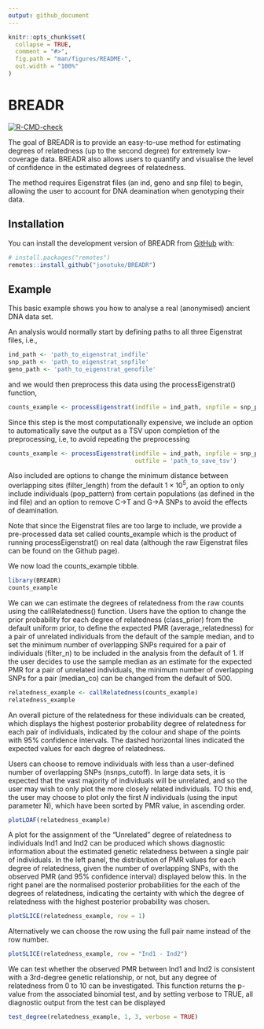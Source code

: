 ```yaml
---
output: github_document
---
```


<!-- README.md is generated from README.Rmd. Please edit that file -->

```r
knitr::opts_chunk$set(
  collapse = TRUE,
  comment = "#>",
  fig.path = "man/figures/README-",
  out.width = "100%"
)
```

# BREADR

<!-- badges: start -->
[![R-CMD-check](https://github.com/jonotuke/BREADR/actions/workflows/R-CMD-check.yaml/badge.svg)](https://github.com/jonotuke/BREADR/actions/workflows/R-CMD-check.yaml)
<!-- badges: end -->

The goal of BREADR is to provide an easy-to-use method for estimating degrees of relatedness (up to the second degree) for extremely low-coverage data. BREADR also allows users to quantify and visualise the level of confidence in the estimated degrees of relatedness. 

The method requires Eigenstrat files (an ind, geno and snp file) to begin, allowing the user to account for DNA deamination when genotyping their data. 

## Installation

You can install the development version of BREADR from [GitHub](https://github.com/) with:

``` r
# install.packages("remotes")
remotes::install_github("jonotuke/BREADR")
```

## Example

This basic example shows you how to analyse a real (anonymised) ancient DNA data set. 

An analysis would normally start by defining paths to all three Eigenstrat files, i.e.,
```r
ind_path <- 'path_to_eigenstrat_indfile'
snp_path <- 'path_to_eigenstrat_snpfile'
geno_path <- 'path_to_eigenstrat_genofile'
```
and we would then preprocess this data using the processEigenstrat() function,
```r
counts_example <- processEigenstrat(indfile = ind_path, snpfile = snp_path, genofile = geno_path)
```
Since this step is the most computationally expensive, we include an option to automatically save the output as a TSV upon completion of the preprocessing, i.e, to avoid repeating the preprocessing
```r
counts_example <- processEigenstrat(indfile = ind_path, snpfile = snp_path, genofile = geno_path, 
                                    outfile = 'path_to_save_tsv')
```
Also included are options to change the minimum distance between overlapping sites (filter_length) from the default $1\times 10^5,$ an option to only include individuals (pop_pattern) from certain populations (as defined in the ind file) and an option to remove C->T and G->A SNPs to avoid the effects of deamination.

Note that since the Eigenstrat files are too large to include, we provide a pre-processed data set called counts_example which is the product of running processEigenstrat() on real data (although the raw Eigenstrat files can be found on the Github page). 

We now load the counts_example tibble. 

```r
library(BREADR)
counts_example
```

We can we can estimate the degrees of relatedness from the raw counts using the callRelatedness() function. Users have the option to change the prior probability for each degree of relatedness (class_prior) from the default uniform prior, to define the expected PMR (average_relatedness) for a pair of unrelated individuals from the default of the sample median, and to set the minimum number of overlapping SNPs required for a pair of individuals (filter_n) to be included in the analysis from the default of 1. If the user decides to use the sample median as an estimate for the expected PMR for a pair of unrelated individuals, the minimum number of overlapping SNPs for a pair (median_co) can be changed from the default of 500.

```r
relatedness_example <- callRelatedness(counts_example)
relatedness_example
```


An overall picture of the relatedness for these individuals can be created, which displays the highest posterior probability degree of relatedness for each pair of individuals, indicated by the colour and shape of the points with 95% confidence intervals. The dashed horizontal lines indicated the expected values for each degree of relatedness.

Users can choose to remove individuals with less than a user-defined number of overlapping SNPs (nsnps_cutoff). In large data sets, it is expected that the vast majority of individuals will be unrelated, and so the user may wish to only plot the more closely related individuals. TO this end, the user may choose to plot only the first $N$ individuals (using the  input parameter N), which have been sorted by PMR value, in ascending order.

```r
plotLOAF(relatedness_example)
```



A  plot for the assignment of the "Unrelated" degree of relatedness to individuals Ind1 and Ind2 can be produced which shows diagnostic information about the estimated genetic relatedness between a single pair of individuals. In the left panel, the distribution of PMR values for each degree of relatedness, given the number of overlapping SNPs, with the observed PMR (and 95% confidence interval) displayed below this. In the right panel are the normalised posterior probabilities for the each of the degrees of relatedness, indicating the certainty with which the degree of relatedness with the highest posterior probability was chosen.

```r
plotSLICE(relatedness_example, row = 1)
```


Alternatively we can choose the row using the full pair name instead of the row number.

```r
plotSLICE(relatedness_example, row = "Ind1 - Ind2")
```

We can test whether the observed PMR between Ind1 and Ind2 is consistent with a 3rd-degree genetic relationship, or not, but any degree of relatedness from 0 to 10 can be investigated. This function returns the p-value from the associated binomial test, and by setting verbose to TRUE, all diagnostic output from the test can be displayed

```r
test_degree(relatedness_example, 1, 3, verbose = TRUE)
```


